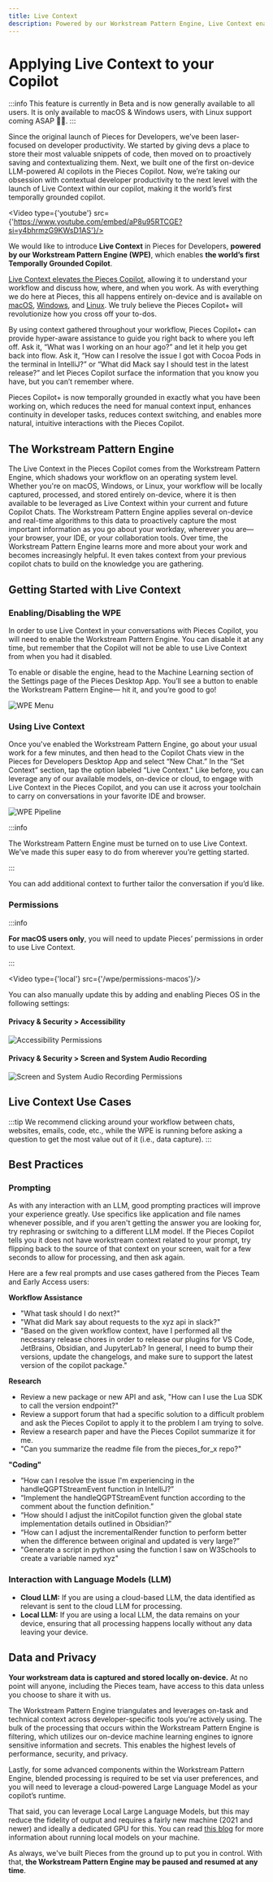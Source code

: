 ```yaml
---
title: Live Context
description: Powered by our Workstream Pattern Engine, Live Context enables the world’s first Temporally Grounded Copilot that understands your unique workflow
---
```



# Applying Live Context to your Copilot

:::info
This feature is currently in Beta and is now generally available to all users. It is only available to macOS & Windows users, with Linux support coming ASAP 🙏🏼.
:::

Since the original launch of Pieces for Developers, we’ve been laser-focused on developer productivity. We started by giving devs a place to store their most valuable snippets of code, then moved on to proactively saving and contextualizing them. Next, we built one of the first on-device LLM-powered AI copilots in the Pieces Copilot. Now, we’re taking our obsession with contextual developer productivity to the next level with the launch of Live Context within our copilot, making it the world’s first temporally grounded copilot.

<Video type={'youtube'} src={'https://www.youtube.com/embed/aP8u95RTCGE?si=y4bhrmzG9KWsD1AS'}/>
<MiniSpacer />

We would like to introduce **Live Context** in Pieces for Developers, **powered by our Workstream Pattern Engine (WPE)**, which enables **the world’s first Temporally Grounded Copilot**.

[Live Context elevates the Pieces Copilot](https://code.pieces.app/blog/introducing-pieces-copilot-now-with-live-context), allowing it to understand your workflow and discuss how, where, and when you work. As with everything we do here at Pieces, this all happens entirely on-device and is available on [macOS](/installation-getting-started/macos), [Windows](/installation-getting-started/windows), and [Linux](/installation-getting-started/linux). We truly believe the Pieces Copilot+ will revolutionize how you cross off your to-dos.

By using context gathered throughout your workflow, Pieces Copilot+ can provide hyper-aware assistance to guide you right back to where you left off. Ask it, “What was I working on an hour ago?” and let it help you get back into flow. Ask it, “How can I resolve the issue I got with Cocoa Pods in the terminal in IntelliJ?” or “What did Mack say I should test in the latest release?” and let Pieces Copilot surface the information that you know you have, but you can’t remember where.

Pieces Copilot+ is now temporally grounded in exactly what you have been working on, which reduces the need for manual context input, enhances continuity in developer tasks, reduces context switching, and enables more natural, intuitive interactions with the Pieces Copilot.

## The Workstream Pattern Engine

The Live Context in the Pieces Copilot comes from the Workstream Pattern Engine, which shadows your workflow on an operating system level. Whether you're on macOS, Windows, or Linux, your workflow will be locally captured, processed, and stored entirely on-device, where it is then available to be leveraged as Live Context within your current and future Copilot Chats. The Workstream Pattern Engine applies several on-device and real-time algorithms to this data to proactively capture the most important information as you go about your workday, wherever you are— your browser, your IDE, or your collaboration tools. Over time, the Workstream Pattern Engine learns more and more about your work and becomes increasingly helpful. It even takes context from your previous copilot chats to build on the knowledge you are gathering.

## Getting Started with Live Context

### Enabling/Disabling the WPE

In order to use Live Context in your conversations with Pieces Copilot, you will need to enable the Workstream Pattern Engine. You can disable it at any time, but remember that the Copilot will not be able to use Live Context from when you had it disabled.

To enable or disable the engine, head to the Machine Learning section of the Settings page of the Pieces Desktop App. You’ll see a button to enable the Workstream Pattern Engine— hit it, and you’re good to go!

![WPE Menu](/wpe/enable-disable.gif)

### Using Live Context

Once you've enabled the Workstream Pattern Engine, go about your usual work for a few minutes, and then head to the Copilot Chats view in the Pieces for Developers Desktop App and select “New Chat.” In the “Set Context” section, tap the option labeled “Live Context." Like before, you can leverage any of our available models, on-device or cloud, to engage with Live Context in the Pieces Copilot, and you can use it across your toolchain to carry on conversations in your favorite IDE and browser.

![WPE Pipeline](/copilot/live-context/using-live-context.png)

:::info

The Workstream Pattern Engine must be turned on to use Live Context. We’ve made this super easy to do from wherever you’re getting started.

:::

You can add additional context to further tailor the conversation if you’d like.

### Permissions

:::info

**For macOS users only**, you will need to update Pieces’ permissions in order to use Live Context.

:::

<Video type={'local'}  src={'/wpe/permissions-macos'}/>

You can also manually update this by adding and enabling Pieces OS in the following settings:

#### Privacy & Security > Accessibility
![Accessibility Permissions](/wpe/accessibility-permissions.png)

#### Privacy & Security > Screen and System Audio Recording
![Screen and System Audio Recording Permissions](/wpe/screen-and-system-audio-permissions.png)

## Live Context Use Cases

:::tip
We recommend clicking around your workflow between chats, websites, emails, code, etc., while the WPE is running before asking a question to get the most value out of it (i.e., data capture).
:::

## Best Practices

### Prompting

As with any interaction with an LLM, good prompting practices will improve your experience greatly. Use specifics like application and file names whenever possible, and if you aren't getting the answer you are looking for, try rephrasing or switching to a different LLM model. If the Pieces Copilot tells you it does not have workstream context related to your prompt, try flipping back to the source of that context on your screen, wait for a few seconds to allow for processing, and then ask again.

Here are a few real prompts and use cases gathered from the Pieces Team and Early Access users:

**Workflow Assistance**
- "What task should I do next?"
- "What did Mark say about requests to the xyz api in slack?"
- "Based on the given workflow context, have I performed all the necessary release chores in order to release our plugins for VS Code, JetBrains, Obsidian, and JupyterLab? In general, I need to bump their versions, update the changelogs, and make sure to support the latest version of the copilot package."

**Research**
- Review a new package or new API and ask, "How can I use the Lua SDK to call the version endpoint?"
- Review a support forum that had a specific solution to a difficult problem and ask the Pieces Copilot to apply it to the problem I am trying to solve.
- Review a research paper and have the Pieces Copilot summarize it for me.
- "Can you summarize the readme file from the pieces_for_x repo?"

**"Coding"**
- “How can I resolve the issue I'm experiencing in the handleQGPTStreamEvent function in IntelliJ?”
- “Implement the handleQGPTStreamEvent function according to the comment about the function definition.”
- “How should I adjust the initCopilot function given the global state implementation details outlined in Obsidian?”
- “How can I adjust the incrementalRender function to perform better when the difference between original and updated is very large?”
- "Generate a script in python using the function I saw on W3Schools to create a variable named xyz"

### Interaction with Language Models (LLM)

- **Cloud LLM:** If you are using a cloud-based LLM, the data identified as relevant is sent to the cloud LLM for processing.
- **Local LLM:** If you are using a local LLM, the data remains on your device, ensuring that all processing happens locally without any data leaving your device.

## Data and Privacy

**Your workstream data is captured and stored locally on-device.** At no point will anyone, including the Pieces team, have access to this data unless you choose to share it with us.

The Workstream Pattern Engine triangulates and leverages on-task and technical context across developer-specific tools you're actively using. The bulk of the processing that occurs within the Workstream Pattern Engine is filtering, which utilizes our on-device machine learning engines to ignore sensitive information and secrets. This enables the highest levels of performance, security, and privacy.

Lastly, for some advanced components within the Workstream Pattern Engine, blended processing is required to be set via user preferences, and you will need to leverage a cloud-powered Large Language Model as your copilot’s runtime.

That said, you can leverage Local Large Language Models, but this may reduce the fidelity of output and requires a fairly new machine (2021 and newer) and ideally a dedicated GPU for this. You can read [this blog](https://code.pieces.app/blog/how-to-run-an-llm-locally-with-pieces) for more information about running local models on your machine.

As always, we've built Pieces from the ground up to put you in control. With that, **the Workstream Pattern Engine may be paused and resumed at any time**.
